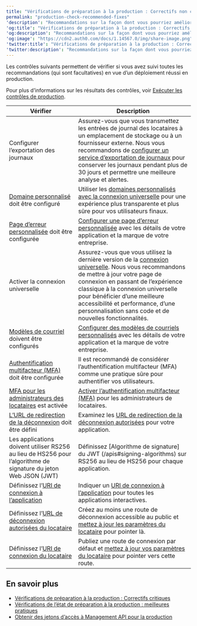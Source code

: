 ---
title: "Vérifications de préparation à la production : Correctifs non critiques"
permalink: "production-check-recommended-fixes"
'description': "Recommandations sur la façon dont vous pourriez améliorer votre application Auth0 avant le déploiement en production"
'og:title': "Vérifications de préparation à la production : Correctifs non critiques"
'og:description': "Recommandations sur la façon dont vous pourriez améliorer votre application Auth0 avant le déploiement en production"
'og:image': "https://cdn2.auth0.com/docs/1.14567.0/img/share-image.png"
'twitter:title': "Vérifications de préparation à la production : Correctifs non critiques"
'twitter:description': "Recommandations sur la façon dont vous pourriez améliorer votre application Auth0 avant le déploiement en production"
---

Les contrôles suivants permettent de vérifier si vous avez suivi toutes les recommandations (qui sont facultatives) en vue d’un déploiement réussi en production.

Pour plus d’informations sur les résultats des contrôles, voir [Exécuter les contrôles de production](/docs/fr-ca/deploy-monitor/pre-deployment-checks/how-to-run-production-checks).

<table class="table"><thead>
<tr>
<th>Vérifier</th>
<th>Description</th>
</tr>
</thead>
<tbody>
<tr>
<td>Configurer l’exportation des journaux</td>
<td>Assurez-vous que vous transmettez les entrées de journal des locataires à un emplacement de stockage ou à un fournisseur externe. Nous vous recommandons de <a href="https://auth0.com/docs/customize/log-streams">configurer un service d’exportation de journaux</a> pour conserver les journaux pendant plus de 30 jours et permettre une meilleure analyse et alertes.</td>
</tr>
<tr>
<td><a href="/docs/docs/fr-ca/custom-domains">Domaine personnalisé</a> doit être configuré</td>
<td>Utiliser les <a href="https://manage.auth0.com/#/tenant/custom_domains">domaines personnalisés avec la connexion universelle</a> pour une expérience plus transparente et plus sûre pour vos utilisateurs finaux.</td>
</tr>
<tr>
<td><a href="/docs/docs/fr-ca/universal-login/custom-error-pages">Page d’erreur personnalisée</a> doit être configurée</td>
<td><a href="https://manage.auth0.com/#/account">Configurer une page d’erreur personnalisée</a> avec les détails de votre application et la marque de votre entreprise.</td>
</tr>
<tr>
<td>Activer la connexion universelle</td>
<td>Assurez-vous que vous utilisez la dernière version de la <a href="https://auth0.com/docs/authenticate/login/auth0-universal-login/new-universal-login-vs-classic-universal-login">connexion universelle</a>. Nous vous recommandons de mettre à jour votre page de connexion en passant de l’expérience classique à la connexion universelle pour bénéficier d’une meilleure accessibilité et performance, d’une personnalisation sans code et de nouvelles fonctionnalités.</td>
</tr>
<tr>
<td><a href="/docs/docs/fr-ca/email/custom">Modèles de courriel</a> doivent être configurés</td>
<td><a href="https://manage.auth0.com/#/emails">Configurer des modèles de courriels personnalisés</a> avec les détails de votre application et la marque de votre entreprise.</td>
</tr>
<tr>
<td><a href="/docs/docs/fr-ca/mfa">Authentification multifacteur (MFA)</a> doit être configurée</td>
<td>Il est recommandé de considérer l’authentification multifacteur (MFA) comme une pratique sûre pour authentifier vos utilisateurs.</td>
</tr>
<tr>
<td><a href="/docs/docs/fr-ca/tutorials/manage-dashboard-admins">MFA pour les administrateurs des locataires</a> est activée</td>
<td><a href="https://manage.auth0.com/#/account/admins">Activer l’authentification multifacteur (MFA)</a> pour les administrateurs de locataires.</td>
</tr>
<tr>
<td><a href="/docs/docs/fr-ca/logout#set-the-allowed-logout-urls-at-the-account-level">L’URL de redirection de la déconnexion</a> doit être défini</td>
<td>Examinez les <a href="https://manage.auth0.com/#/account/advanced">URL de redirection de la déconnexion autorisées</a> pour votre application.</td>
</tr>
<tr>
<td>Les applications doivent utiliser RS256 au lieu de HS256 pour l’algorithme de signature du jeton Web JSON (JWT)</td>
<td>Définissez [Algorithme de signature] du JWT (/apis#signing-algorithms) sur RS256 au lieu de HS256 pour chaque application.</td>
</tr>
<tr>
<td>Définissez l’<a href="https://auth0.com/docs/get-started/applications/application-settings#application-uris">URI de connexion à l’application</a></td>
<td>Indiquer un <a href="https://auth0.com/docs/get-started/applications/application-settings#application-uris">URI de connexion à l’application</a> pour toutes les applications interactives.</td>
</tr>
<tr>
<td>Définissez l’<a href="https://auth0.com/docs/get-started/applications/application-settings#application-uris">URL de déconnexion autorisées du locataire</a></td>
<td>Créez au moins une route de déconnexion accessible au public et <a href="https://auth0.com/docs/get-started/applications/application-settings#application-uris">mettez à jour les paramètres du locataire</a> pour pointer là.</td>
</tr>
<tr>
<td>Définissez l’<a href="https://auth0.com/docs/get-started/tenant-settings#login-and-logout">URI de connexion du locataire</a></td>
<td>Publiez une route de connexion par défaut et <a href="https://auth0.com/docs/get-started/tenant-settings#login-and-logout">mettez à jour vos paramètres du locataire</a> pour pointer vers cette route.</td>
</tr>
</tbody>
</table>

## En savoir plus

* [Vérifications de préparation à la production : Correctifs critiques](/docs/fr-ca/deploy-monitor/pre-deployment-checks/production-check-required-fixes)
* [Vérifications de l’état de préparation à la production : meilleures pratiques](/docs/fr-ca/deploy-monitor/pre-deployment-checks/production-checks-best-practices)
* [Obtenir des jetons d’accès à Management API pour la production](/docs/fr-ca/secure/tokens/access-tokens/management-api-access-tokens/get-management-api-access-tokens-for-production)